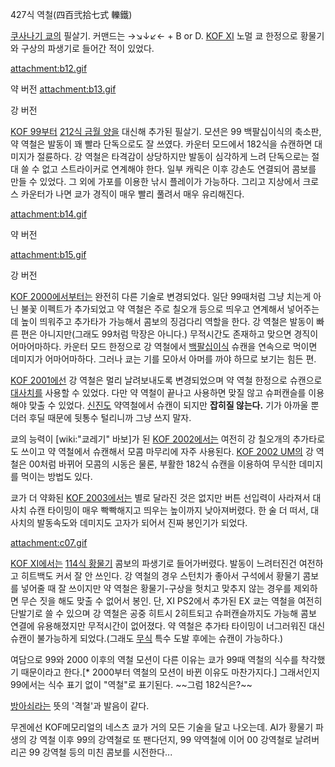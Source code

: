 427식 역철(四百弐拾七式 轢鐵)

[[쿠사나기 쿄]]의 필살기. 커맨드는 →↘↓↙← + B or D. [[KOF XI]] 노멀 쿄 한정으로 황물기와 구상의 파생기로 들어간 적이 있었다.

attachment:b12.gif

약 버전
attachment:b13.gif

강 버전

[[KOF 99]]부터 [[212식 금월 양]]을 대신해 추가된 필살기. 모션은 99 백팔십이식의 축소판, 약 역철은 발동이 꽤 빨라 단독으로도 잘 쓰였다. 카운터 모드에서 182식을 슈캔하면 대미지가 절륜하다. 강 역철은 타격감이 상당하지만 발동이 심각하게 느려 단독으로는 절대 쓸 수 없고 스트라이커로 연계해야 한다. 일부 캐릭은 이후 강손도 연결되어 콤보를 만들 수 있었다. 그 외에 가포를 이용한 낚시 플레이가 가능하다. 그리고 지상에서 크로스 카운터가 나면 쿄가 경직이 매우 빨리 풀려서 매우 유리해진다.

attachment:b14.gif

약 버전

attachment:b15.gif

강 버전

[[KOF 2000]]에서부터는 완전히 다른 기술로 변경되었다. 일단 99때처럼 그냥 치는게 아닌 불꽃 이펙트가 추가되었고 약 역철은 주로 칠오개 등으로 띄우고 연계해서 넣어주는데 높이 띄워주고 추가타가 가능해서 콤보의 징검다리 역할을 한다. 강 역철은 발동이 빠른 편은 아니지만(그래도 99처럼 막장은 아니다.) 무적시간도 존재하고 맞으면 경직이 어마어마하다. 카운터 모드 한정으로 강 역철에서 [[백팔십이식]] 슈캔을 연속으로 먹이면 데미지가 어마어마하다. 그러나 쿄는 기를 모아서 아머를 까야 하므로 보기는 힘든 편.

[[KOF 2001]]에선 강 역철은 멀리 날려보내도록 변경되었으며 약 역철 한정으로 슈캔으로 [[대사치]]를 사용할 수 있었다. 다만 약 역철이 끝나고 사용하면 맞질 않고 슈퍼캔슬를 이용해야 맞출 수 있었다. [[신진]]도 약역철에서 슈캔이 되지만 '''잡히질 않는다.''' 기가 아까울 뿐더러 후딜 때문에 뒷통수 털리니까 그냥 쓰지 말자.

쿄의 능력이 [wiki:"쿄레기" 바보]가 된 [[KOF 2002]]에서는 여전히 강 칠오개의 추가타로도 쓰이고 약 역철에서 슈캔해서 모콤 마무리에 자주 사용된다. [[KOF 2002 UM]]의 강 역철은 00처럼 바뀌어 모콤의 시동은 물론, 부활한 182식 슈캔을 이용하여 무식한 데미지를 먹이는 방법도 있다.

쿄가 더 약화된 [[KOF 2003]]에서는 별로 달라진 것은 없지만 버튼 선입력이 사라져서 대사치 슈캔 타이밍이 매우 빡빡해지고 띄우는 높이까지 낮아져버렸다. 한 술 더 떠서, 대사치의 발동속도와 데미지도 고자가 되어서 진짜 봉인기가 되었다.

attachment:c07.gif

[[KOF XI]]에서는 [[114식 황물기]] 콤보의 파생기로 들어가버렸다. 발동이 느려터진건 여전하고 히트백도 커서 잘 안 쓰인다. 강 역철의 경우 스턴치가 좋아서 구석에서 황물기 콤보를 넣어줄 때 잘 쓰이지만 약 역철은 황물기-구상을 헛치고 맞추지 않는 경우를 제외하면 무슨 짓을 해도 맞출 수 없어서 봉인.
단, XI PS2에서 추가된 EX 쿄는 역철을 여전히 단발기로 쓸 수 있으며 강 역철은 공중 히트시 2히트되고 슈퍼캔슬까지도 가능해 콤보 연결에 유용해졌지만 무적시간이 없어졌다. 약 역철은 추가타 타이밍이 너그러워진 대신 슈캔이 불가능하게 되었다.(그래도 [[무식]] 특수 도발 후에는 슈캔이 가능하다.)

여담으로 99와 2000 이후의 역철 모션이 다른 이유는 쿄가 99때 역철의 식수를 착각했기 때문이라고 한다.[* 2000부터 역철의 모션이 바뀐 이유도 마찬가지다.] 그래서인지 99에서는 식수 표기 없이 "역철"로 표기된다. ~~그럼 182식은?~~

[[방아쇠]]라는 뜻의 '격철'과 발음이 같다.

무겐에선 KOF메모리얼의 네스츠 쿄가 거의 모든 기술을 달고 나오는데. AI가 황물기 파생의 강 역철 이후 99의 강역철로 또 팬다던지, 99 약역철에 이어 00 강역철로 날려버리곤 99 강역철 등의 미친 콤보를 시전한다...
